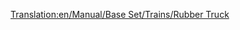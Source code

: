 [[Translation:en/Manual/Base Set/Trains/Rubber Truck]]
{{nl/Wagons|Naam=Rubberwagon
|Afbeelding=[[File:en/Rubbertruck.png]]
|NormaalKosten=£1,083 ($2,166)
|NormaalGewicht=19 / 40 t
|NormaalCapaciteit=21,000 liter rubber
|MonoKosten="
|MonoGewicht=19 / 45 t
|MonoCapaciteit=26,000 liter rubber
|MagKosten="
|MagGewicht=19 / 47 t
|MagCapaciteit=28,000 liter rubber
|Omschrijving=Deze wagon is bedoeld voor het transport van rubber tussen rubberboerderijen en fabrieken in het subtropische klimaat.
}}